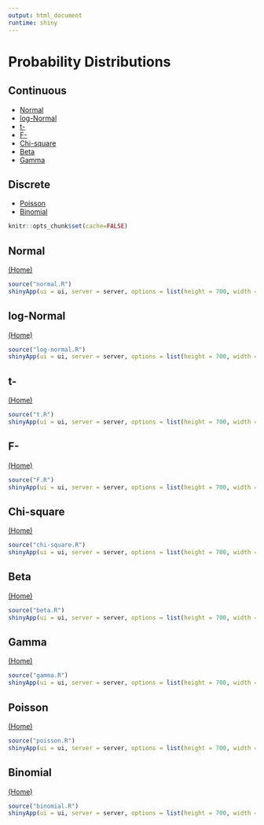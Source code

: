 ```yaml
---
output: html_document
runtime: shiny
---
```

<a name="home"></a>

# Probability Distributions 


## Continuous
- [Normal](/Probability_Distributions/probability_distributions_shiny.Rmd#normal)  
- [log-Normal](/Probability_Distributions/probability_distributions_shiny.Rmd#log-normal)  
- [t-](/Probability_Distributions/probability_distributions_shiny.Rmd#t-)  
- [F-](/Probability_Distributions/probability_distributions_shiny.Rmd#F-)  
- [Chi-square](/Probability_Distributions/probability_distributions_shiny.Rmd#chi-square)  
- [Beta](/Probability_Distributions/probability_distributions_shiny.Rmd#beta)  
- [Gamma](/Probability_Distributions/probability_distributions_shiny.Rmd#gamma)  

## Discrete 
- [Poisson](/Probability_Distributions/probability_distributions_shiny.Rmd#poisson)  
- [Binomial](/Probability_Distributions/probability_distributions_shiny.Rmd#binomial)  

```r
knitr::opts_chunk$set(cache=FALSE)
```


<a name="normal"></a>

## Normal 
[(Home)](/Probability_Distributions/probability_distributions_shiny.Rmd#home) 
```r
source("normal.R")
shinyApp(ui = ui, server = server, options = list(height = 700, width = 900))
```

<a name="log-normal"></a>

## log-Normal 
[(Home)](/Probability_Distributions/probability_distributions_shiny.Rmd#home) 
```r
source("log-normal.R")
shinyApp(ui = ui, server = server, options = list(height = 700, width = 900))
```

<a name="t-"></a>

## t-
[(Home)](/Probability_Distributions/probability_distributions_shiny.Rmd#home) 
```r
source("t.R")
shinyApp(ui = ui, server = server, options = list(height = 700, width = 900))
```

<a name="F-"></a>

## F-
[(Home)](/Probability_Distributions/probability_distributions_shiny.Rmd#home) 
```r
source("F.R")
shinyApp(ui = ui, server = server, options = list(height = 700, width = 900))
```

<a name="chi-square"></a>

## Chi-square 
[(Home)](/Probability_Distributions/probability_distributions_shiny.Rmd#home) 
```r
source("chi-square.R")
shinyApp(ui = ui, server = server, options = list(height = 700, width = 900))
```

<a name="beta"></a>

## Beta 
[(Home)](/Probability_Distributions/probability_distributions_shiny.Rmd#home) 
```r
source("beta.R")
shinyApp(ui = ui, server = server, options = list(height = 700, width = 900))
```

<a name="gamma"></a>

## Gamma 
[(Home)](/Probability_Distributions/probability_distributions_shiny.Rmd#home) 
```r
source("gamma.R")
shinyApp(ui = ui, server = server, options = list(height = 700, width = 900))
```

<a name="poisson"></a>

## Poisson 
[(Home)](/Probability_Distributions/probability_distributions_shiny.Rmd#home) 
```r
source("poisson.R")
shinyApp(ui = ui, server = server, options = list(height = 700, width = 900))
```

<a name="binomial"></a>

## Binomial 
[(Home)](/Probability_Distributions/probability_distributions_shiny.Rmd#home) 
```r
source("binomial.R")
shinyApp(ui = ui, server = server, options = list(height = 700, width = 900))
```


